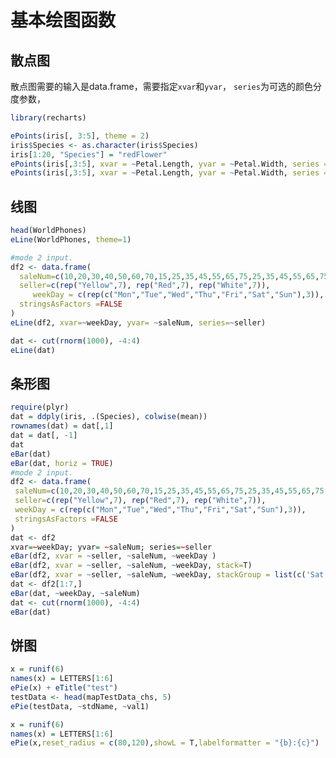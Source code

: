 # 基本绘图函数 {#baseFunction}

## 散点图

散点图需要的输入是data.frame，需要指定`xvar`和`yvar`， `series`为可选的颜色分度参数，

```r
library(recharts)
```


```r
ePoints(iris[, 3:5], theme = 2)
iris$Species <- as.character(iris$Species)
iris[1:20, "Species"] = "redFlower"
ePoints(iris[,3:5], xvar = ~Petal.Length, yvar = ~Petal.Width, series = ~Species, theme = 1)
ePoints(iris[,3:5], xvar = ~Petal.Length, yvar = ~Petal.Width, series = ~Species, theme = 6)
```




## 线图

```r
head(WorldPhones)
eLine(WorldPhones, theme=1)
```
```r
#mode 2 input.
df2 <- data.frame(
  saleNum=c(10,20,30,40,50,60,70,15,25,35,45,55,65,75,25,35,45,55,65,75,85),
  seller=c(rep("Yellow",7), rep("Red",7), rep("White",7)),
	 weekDay = c(rep(c("Mon","Tue","Wed","Thu","Fri","Sat","Sun"),3)),
  stringsAsFactors =FALSE
)
eLine(df2, xvar=~weekDay, yvar= ~saleNum, series=~seller)

dat <- cut(rnorm(1000), -4:4)
eLine(dat)
```


## 条形图
```r
require(plyr)
dat = ddply(iris, .(Species), colwise(mean))  
rownames(dat) = dat[,1]
dat = dat[, -1]
dat
eBar(dat)
eBar(dat, horiz = TRUE)
#mode 2 input.
df2 <- data.frame(
 saleNum=c(10,20,30,40,50,60,70,15,25,35,45,55,65,75,25,35,45,55,65,75,85),
 seller=c(rep("Yellow",7), rep("Red",7), rep("White",7)),
 weekDay = c(rep(c("Mon","Tue","Wed","Thu","Fri","Sat","Sun"),3)),
 stringsAsFactors =FALSE
)
dat <- df2
xvar=~weekDay; yvar= ~saleNum; series=~seller
eBar(df2, xvar = ~seller, ~saleNum, ~weekDay )
eBar(df2, xvar = ~seller, ~saleNum, ~weekDay, stack=T)
eBar(df2, xvar = ~seller, ~saleNum, ~weekDay, stackGroup = list(c('Sat','Sun')))
dat <- df2[1:7,]
eBar(dat, ~weekDay, ~saleNum)
dat <- cut(rnorm(1000), -4:4)
eBar(dat)

```

## 饼图
```r
x = runif(6)
names(x) = LETTERS[1:6]
ePie(x) + eTitle("test")
testData <- head(mapTestData_chs, 5)
ePie(testData, ~stdName, ~val1)
```

```r
x = runif(6)
names(x) = LETTERS[1:6]
ePie(x,reset_radius = c(80,120),showL = T,labelformatter = "{b}:{c}")
```
